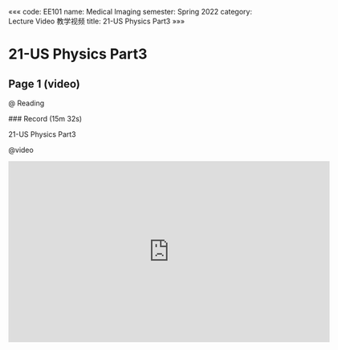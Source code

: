 «««
code: EE101
name: Medical Imaging
semester: Spring 2022
category: Lecture Video 教学视频
title: 21-US Physics Part3
»»»

# 21-US Physics Part3

## Page 1 (video)

@ Reading

<div class="markdown-body">
### Record (15m 32s)

21-US Physics Part3
</div>

@video

<iframe src="https://sbbrisk.com/e/3w637y1wzznd.html" frameborder=0 marginwidth=0 marginheight=0 scrolling=no width=640 height=360 allowfullscreen></iframe>
